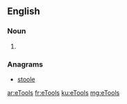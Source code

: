 ==English==

===Noun===
{{head|en}}

# {{plural of|eTool}}

===Anagrams===
* [[stoole#English|stoole]]

[[ar:eTools]]
[[fr:eTools]]
[[ku:eTools]]
[[mg:eTools]]